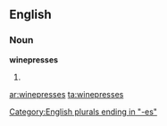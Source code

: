 ==English==

===Noun===
'''winepresses'''

# {{plural of|[[winepress]]}}

[[Category:English plurals ending in "-es"]]

[[ar:winepresses]]
[[ta:winepresses]]
